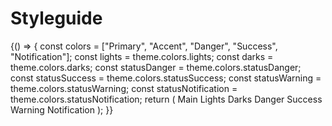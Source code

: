 
<Meta title="Foundation" component={Styleguide} />

# Styleguide

<Preview>
  <Story name="colors">
    {() => {
      const colors = ["Primary", "Accent", "Danger", "Success", "Notification"];
      const lights = theme.colors.lights;
      const darks = theme.colors.darks;
      const statusDanger = theme.colors.statusDanger;
      const statusSuccess = theme.colors.statusSuccess;
      const statusWarning = theme.colors.statusWarning;
      const statusNotification = theme.colors.statusNotification;
      return (
        <Container>
          <Container style={{ margin: "0 0 5rem 0" }}>
            <Heading level={3}>Main</Heading>
            <Styleguide colors={colors} />
          </Container>
          <Container style={{ margin: "0 0 5rem 0" }}>
            <Heading level={3}>Lights</Heading>
            <Styleguide name="lights" colors={lights} />
          </Container>
          <Container style={{ margin: "0 0 5rem 0" }}>
            <Heading level={3}>Darks</Heading>
            <Styleguide name="darks" colors={darks} />
          </Container>
          <Container style={{ margin: "0 0 5rem 0" }}>
            <Heading level={3}>Danger</Heading>
            <Styleguide name="statusDanger" colors={statusDanger} />
          </Container>
          <Container style={{ margin: "0 0 5rem 0" }}>
            <Heading level={3}>Success</Heading>
            <Styleguide name="statusSuccess" colors={statusSuccess} />
          </Container>
          <Container style={{ margin: "0 0 5rem 0" }}>
            <Heading level={3}>Warning</Heading>
            <Styleguide name="statusWarning" colors={statusWarning} />
          </Container>
          <Container style={{ margin: "0 0 5rem 0" }}>
            <Heading level={3}>Notification</Heading>
            <Styleguide name="statusNotification" colors={statusNotification} />
          </Container>
        </Container>
      );
    }}
  </Story>
</Preview>
